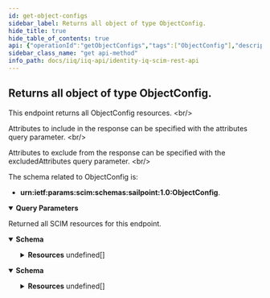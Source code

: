 ```yaml
---
id: get-object-configs
sidebar_label: Returns all object of type ObjectConfig.
hide_title: true
hide_table_of_contents: true
api: {"operationId":"getObjectConfigs","tags":["ObjectConfig"],"description":"This endpoint returns all ObjectConfig resources. <br/>\n\nAttributes to include in the response can be specified with the attributes query parameter. <br/> \n\nAttributes to exclude from the response can be specified with the excludedAttributes query parameter. <br/>\n\nThe schema related to ObjectConfig is: \n- **urn:ietf:params:scim:schemas:sailpoint:1.0:ObjectConfig**.\n","parameters":[{"in":"query","name":"filter","schema":{"type":"string","example":"name eq \"identity\""},"description":"Allows for query filters according to RFC-7644, Section 3.4.2.2 - not all operations are supported."},{"in":"query","name":"lookupByName","schema":{"type":"boolean","default":false,"example":true},"description":"(OPTIONAL) Set to true if the ObjectConfig name is passed instead of the ObjectConfig id."},{"in":"query","name":"sortBy","schema":{"type":"string","example":"name"},"description":"Allows sorting the results by a resource's attributes."},{"in":"query","name":"sortOrder","schema":{"type":"string","default":"ascending"},"example":"descending","description":"Determines what order to sort results in."},{"in":"query","name":"startIndex","schema":{"type":"integer","example":10,"default":1},"description":"Determines the starting index of the result set."},{"in":"query","name":"count","schema":{"type":"integer","example":10,"default":1000},"description":"Specifies the number of results per page."},{"in":"query","name":"attributes","schema":{"type":"string","example":"name"},"description":"A comma-separated list of attributes to return in the response. This query parameter supersedes excludedAttributes, so providing the same attribute(s) to both will result in the attribute(s) being returned."},{"in":"query","name":"excludedAttributes","schema":{"type":"string","example":"name, objectAttributes"},"description":"A comma-separated list of attributes to exclude from the response. **Some attributes cannot be excluded.**"}],"responses":{"200":{"description":"Returned all SCIM resources for this endpoint.","content":{"application/json":{"schema":{"properties":{"totalResults":{"description":"Number of resources returned for this endpoint","type":"integer","example":"1,"},"startIndex":{"description":"The starting index of the resource set list. Can be specified with startIndex query parameter.","type":"integer","example":1},"schemas":{"description":"SCIM Schema used for response.","type":"array","items":{"type":"string"},"example":["urn:ietf:params:scim:api:messages:2.0:ListResponse"]},"Resources":{"type":"array","items":{"properties":{"id":{"description":"Unique identifier of the ObjectConfig.","type":"string","example":"c0a8019c7fe11678817fe18984351477"},"name":{"description":"Name of the ObjectConfig.","type":"string","example":"Link"},"objectAttributes":{"description":"A list of attributes of the ObjectConfig.","type":"array","items":{"properties":{"name":{"description":"The object attribute name.","type":"string","example":"inactive"},"displayName":{"description":"The display name of the object attribute.","type":"string","example":"attr_demoInactive"},"type":{"description":"The type of the object attribute.","type":"string","example":"boolean"},"multi":{"description":"A Boolean value indicating this is a multi-valued attribute.","type":"boolean","example":false},"defaultValue":{"description":"The default value of the object attribute.","type":"string","example":"false"},"system":{"description":"A Boolean value indicating this is a system attribute that does not have a source and is not configurable.","type":"boolean","example":true},"standard":{"description":"A Boolean value indicating this is a standard attribute (i.e. manager, email, firstname, lastname).","type":"boolean","example":false},"extendedNumber":{"description":"Integer value of the extended attribute column number in the database schema.","type":"integer","example":1},"namedColumn":{"description":"A Boolean value indicating this attribute has a named column in the database schema.","type":"boolean","example":false},"ruleName":{"description":"Rule used to derive the value. Usually specified when there are no attributeSources defined.","type":"string","example":"lastLoginToDateRule"},"groupFactory":{"description":"A Boolean value indicating this attribute can be used in a group factory. Identity attributes only.","type":"boolean","example":true},"editMode":{"description":"Enumeration indicating whether this attribute allows modification.","type":"string","enum":["READONLY","PERMANENT","UNTILFEEDVALUECHANGES"],"example":"READONLY"},"attributeSources":{"description":"Sources of values for this atribute. Identity attributes only.","type":"array","items":{"properties":{"name":{"description":"The name of the attribute on the application.","type":"string","example":"app1_inactive"},"key":{"description":"Derived identifier for this source.","type":"string","example":"Active_Directory:app1_inactive"},"instance":{"description":"Optional instance name for template applications.","type":"string","example":"test-environment"},"ruleName":{"description":"Rule used to derive the value.","type":"string","example":"attributeSource-aws-S3-rule"}}}},"attributeTargets":{"description":"Targets of this attribute that should receive the value upon attribute synchronization. Identity attributes only.","type":"array","items":{"properties":{"name":{"description":"The name of the attribute on the application.","type":"string","example":"app2_active"},"key":{"description":"Derived identifier for this target.","type":"string","example":"Composite_ERP_Global_Platform:app2_inactive"},"instance":{"description":"Optional instance name for template applications.","type":"string","example":"continuous-integration-environment1"},"ruleName":{"description":"Rule used to derive the value.","type":"string","example":"attributeTarget-aws-S3-rule"},"provisionAllAccount":{"description":"Return whether to provision all accounts if an identity has multiple accounts on the target application. Identity attributes only.","type":"boolean","example":false}}}}}}},"meta":{"description":"Metadata for the ObjectConfig","type":"array","items":{"properties":{"created":{"description":"Datetime when the ObjectConfig was created","type":"string","example":"2022-03-31T14:52:40.245-05:00"},"location":{"description":"URL to the ObjectConfig","type":"string","example":"http://localhost:8080/identityiq/scim/v2/ObjectConfig/7f00000180281df7818028be62ef00e9"},"lastModified":{"description":"Datetime of ObjectConfig last modification","type":"string","example":"2022-03-31T14:52:40.265-05:00"},"version":{"description":"ObjectConfig version","type":"string","example":"\"W\"1649951092552\""},"resourceType":{"description":"Resource type of the metadata subject","type":"string","example":"ObjectConfig"}}}}}}}}}},"application/scim+json":{"schema":{"properties":{"totalResults":{"description":"Number of ObjectConfig resources returned.","type":"integer","example":"1500,"},"startIndex":{"description":"The starting index of the resource set list. Can be specified with startIndex query parameter.","type":"integer","example":1},"schemas":{"description":"SCIM Schema used for response.","type":"array","items":{"type":"string"},"example":["urn:ietf:params:scim:api:messages:2.0:ListResponse"]},"Resources":{"description":"The SCIM resources returned for this endpoint.","type":"array","items":{"properties":{"id":{"description":"Unique identifier of the ObjectConfig.","type":"string","example":"c0a8019c7fe11678817fe18984351477"},"name":{"description":"Name of the ObjectConfig.","type":"string","example":"Link"},"objectAttributes":{"description":"A list of attributes of the ObjectConfig.","type":"array","items":{"properties":{"name":{"description":"The object attribute name.","type":"string","example":"inactive"},"displayName":{"description":"The display name of the object attribute.","type":"string","example":"attr_demoInactive"},"type":{"description":"The type of the object attribute.","type":"string","example":"boolean"},"multi":{"description":"A Boolean value indicating this is a multi-valued attribute.","type":"boolean","example":false},"defaultValue":{"description":"The default value of the object attribute.","type":"string","example":"false"},"system":{"description":"A Boolean value indicating this is a system attribute that does not have a source and is not configurable.","type":"boolean","example":true},"standard":{"description":"A Boolean value indicating this is a standard attribute (i.e. manager, email, firstname, lastname).","type":"boolean","example":false},"extendedNumber":{"description":"Integer value of the extended attribute column number in the database schema.","type":"integer","example":1},"namedColumn":{"description":"A Boolean value indicating this attribute has a named column in the database schema.","type":"boolean","example":false},"ruleName":{"description":"Rule used to derive the value. Usually specified when there are no attributeSources defined.","type":"string","example":"lastLoginToDateRule"},"groupFactory":{"description":"A Boolean value indicating this attribute can be used in a group factory. Identity attributes only.","type":"boolean","example":true},"editMode":{"description":"Enumeration indicating whether this attribute allows modification.","type":"string","enum":["READONLY","PERMANENT","UNTILFEEDVALUECHANGES"],"example":"READONLY"},"attributeSources":{"description":"Sources of values for this atribute. Identity attributes only.","type":"array","items":{"properties":{"name":{"description":"The name of the attribute on the application.","type":"string","example":"app1_inactive"},"key":{"description":"Derived identifier for this source.","type":"string","example":"Active_Directory:app1_inactive"},"instance":{"description":"Optional instance name for template applications.","type":"string","example":"test-environment"},"ruleName":{"description":"Rule used to derive the value.","type":"string","example":"attributeSource-aws-S3-rule"}}}},"attributeTargets":{"description":"Targets of this attribute that should receive the value upon attribute synchronization. Identity attributes only.","type":"array","items":{"properties":{"name":{"description":"The name of the attribute on the application.","type":"string","example":"app2_active"},"key":{"description":"Derived identifier for this target.","type":"string","example":"Composite_ERP_Global_Platform:app2_inactive"},"instance":{"description":"Optional instance name for template applications.","type":"string","example":"continuous-integration-environment1"},"ruleName":{"description":"Rule used to derive the value.","type":"string","example":"attributeTarget-aws-S3-rule"},"provisionAllAccount":{"description":"Return whether to provision all accounts if an identity has multiple accounts on the target application. Identity attributes only.","type":"boolean","example":false}}}}}}},"meta":{"description":"Metadata for the ObjectConfig","type":"array","items":{"properties":{"created":{"description":"Datetime when the ObjectConfig was created","type":"string","example":"2022-03-31T14:52:40.245-05:00"},"location":{"description":"URL to the ObjectConfig","type":"string","example":"http://localhost:8080/identityiq/scim/v2/ObjectConfig/7f00000180281df7818028be62ef00e9"},"lastModified":{"description":"Datetime of ObjectConfig last modification","type":"string","example":"2022-03-31T14:52:40.265-05:00"},"version":{"description":"ObjectConfig version","type":"string","example":"\"W\"1649951092552\""},"resourceType":{"description":"Resource type of the metadata subject","type":"string","example":"ObjectConfig"}}}}}}}}}}}}},"method":"get","path":"/ObjectConfigs","servers":[{"url":"http://localhost:8080/identityiq/scim/v2","description":"IdentityIQ SCIM server basepath and path to API."}],"security":[{"basicAuth":[]}],"securitySchemes":{"basicAuth":{"type":"http","scheme":"basic"}},"info":{"description":"IdentityIQ REST Endpoint Interface Documentation for SCIM\n\n# Authentication\n\n<!-- ReDoc-Inject: <security-definitions> -->","version":"8.3","title":"IdentityIQ SCIM REST API"},"postman":{"name":"Returns all object of type ObjectConfig.","description":{"content":"This endpoint returns all ObjectConfig resources. <br/>\n\nAttributes to include in the response can be specified with the attributes query parameter. <br/> \n\nAttributes to exclude from the response can be specified with the excludedAttributes query parameter. <br/>\n\nThe schema related to ObjectConfig is: \n- **urn:ietf:params:scim:schemas:sailpoint:1.0:ObjectConfig**.\n","type":"text/plain"},"url":{"path":["ObjectConfigs"],"host":["{{baseUrl}}"],"query":[{"disabled":false,"description":{"content":"Allows for query filters according to RFC-7644, Section 3.4.2.2 - not all operations are supported.","type":"text/plain"},"key":"filter","value":""},{"disabled":false,"description":{"content":"(OPTIONAL) Set to true if the ObjectConfig name is passed instead of the ObjectConfig id.","type":"text/plain"},"key":"lookupByName","value":""},{"disabled":false,"description":{"content":"Allows sorting the results by a resource's attributes.","type":"text/plain"},"key":"sortBy","value":""},{"disabled":false,"description":{"content":"Determines what order to sort results in.","type":"text/plain"},"key":"sortOrder","value":""},{"disabled":false,"description":{"content":"Determines the starting index of the result set.","type":"text/plain"},"key":"startIndex","value":""},{"disabled":false,"description":{"content":"Specifies the number of results per page.","type":"text/plain"},"key":"count","value":""},{"disabled":false,"description":{"content":"A comma-separated list of attributes to return in the response. This query parameter supersedes excludedAttributes, so providing the same attribute(s) to both will result in the attribute(s) being returned.","type":"text/plain"},"key":"attributes","value":""},{"disabled":false,"description":{"content":"A comma-separated list of attributes to exclude from the response. **Some attributes cannot be excluded.**","type":"text/plain"},"key":"excludedAttributes","value":""}],"variable":[]},"header":[{"key":"Accept","value":"application/json"}],"method":"GET"}}
sidebar_class_name: "get api-method"
info_path: docs/iiq/iiq-api/identity-iq-scim-rest-api
---
```



## Returns all object of type ObjectConfig.



This endpoint returns all ObjectConfig resources. &lt;br/&gt;

Attributes to include in the response can be specified with the attributes query parameter. &lt;br/&gt; 

Attributes to exclude from the response can be specified with the excludedAttributes query parameter. &lt;br/&gt;

The schema related to ObjectConfig is: 
- **urn:ietf:params:scim:schemas:sailpoint:1.0:ObjectConfig**.


<details style={{"marginBottom":"1rem"}} data-collapsed={false} open={true}><summary style={{}}><strong>Query Parameters</strong></summary><div><ul><ParamsItem className={"paramsItem"} param={{"in":"query","name":"filter","schema":{"type":"string","example":"name eq \"identity\""},"description":"Allows for query filters according to RFC-7644, Section 3.4.2.2 - not all operations are supported."}}></ParamsItem><ParamsItem className={"paramsItem"} param={{"in":"query","name":"lookupByName","schema":{"type":"boolean","default":false,"example":true},"description":"(OPTIONAL) Set to true if the ObjectConfig name is passed instead of the ObjectConfig id."}}></ParamsItem><ParamsItem className={"paramsItem"} param={{"in":"query","name":"sortBy","schema":{"type":"string","example":"name"},"description":"Allows sorting the results by a resource's attributes."}}></ParamsItem><ParamsItem className={"paramsItem"} param={{"in":"query","name":"sortOrder","schema":{"type":"string","default":"ascending"},"example":"descending","description":"Determines what order to sort results in."}}></ParamsItem><ParamsItem className={"paramsItem"} param={{"in":"query","name":"startIndex","schema":{"type":"integer","example":10,"default":1},"description":"Determines the starting index of the result set."}}></ParamsItem><ParamsItem className={"paramsItem"} param={{"in":"query","name":"count","schema":{"type":"integer","example":10,"default":1000},"description":"Specifies the number of results per page."}}></ParamsItem><ParamsItem className={"paramsItem"} param={{"in":"query","name":"attributes","schema":{"type":"string","example":"name"},"description":"A comma-separated list of attributes to return in the response. This query parameter supersedes excludedAttributes, so providing the same attribute(s) to both will result in the attribute(s) being returned."}}></ParamsItem><ParamsItem className={"paramsItem"} param={{"in":"query","name":"excludedAttributes","schema":{"type":"string","example":"name, objectAttributes"},"description":"A comma-separated list of attributes to exclude from the response. **Some attributes cannot be excluded.**"}}></ParamsItem></ul></div></details><div><ApiTabs><TabItem label={"200"} value={"200"}><div>

Returned all SCIM resources for this endpoint.

</div><div><MimeTabs groupId={"mime-type"}><TabItem label={"application/json"} value={"application/json"}><SchemaTabs groupId={"schema-tabs"}><TabItem label={"Schema"} value={"Schema"}><details style={{}} data-collapsed={false} open={true}><summary style={{"textAlign":"left"}}><strong>Schema</strong></summary><div style={{"textAlign":"left","marginLeft":"1rem"}}></div><ul style={{"marginLeft":"1rem"}}><SchemaItem collapsible={false} name={"totalResults"} required={false} schemaDescription={"Number of resources returned for this endpoint"} schemaName={"integer"} qualifierMessage={undefined} defaultValue={undefined}></SchemaItem><SchemaItem collapsible={false} name={"startIndex"} required={false} schemaDescription={"The starting index of the resource set list. Can be specified with startIndex query parameter."} schemaName={"integer"} qualifierMessage={undefined} defaultValue={undefined}></SchemaItem><SchemaItem collapsible={false} name={"schemas"} required={false} schemaDescription={"SCIM Schema used for response."} schemaName={"string[]"} qualifierMessage={undefined} defaultValue={undefined}></SchemaItem><SchemaItem collapsible={true} className={"schemaItem"}><details style={{}}><summary style={{}}><strong>Resources</strong><span style={{"opacity":"0.6"}}> undefined[]</span></summary><div style={{"marginLeft":"1rem"}}><SchemaItem collapsible={false} name={"id"} required={false} schemaDescription={"Unique identifier of the ObjectConfig."} schemaName={"string"} qualifierMessage={undefined} defaultValue={undefined}></SchemaItem><SchemaItem collapsible={false} name={"name"} required={false} schemaDescription={"Name of the ObjectConfig."} schemaName={"string"} qualifierMessage={undefined} defaultValue={undefined}></SchemaItem><SchemaItem collapsible={true} className={"schemaItem"}><details style={{}}><summary style={{}}><strong>objectAttributes</strong><span style={{"opacity":"0.6"}}> undefined[]</span></summary><div style={{"marginLeft":"1rem"}}><div style={{"marginTop":".5rem","marginBottom":".5rem"}}>

A list of attributes of the ObjectConfig.

</div><SchemaItem collapsible={false} name={"name"} required={false} schemaDescription={"The object attribute name."} schemaName={"string"} qualifierMessage={undefined} defaultValue={undefined}></SchemaItem><SchemaItem collapsible={false} name={"displayName"} required={false} schemaDescription={"The display name of the object attribute."} schemaName={"string"} qualifierMessage={undefined} defaultValue={undefined}></SchemaItem><SchemaItem collapsible={false} name={"type"} required={false} schemaDescription={"The type of the object attribute."} schemaName={"string"} qualifierMessage={undefined} defaultValue={undefined}></SchemaItem><SchemaItem collapsible={false} name={"multi"} required={false} schemaDescription={"A Boolean value indicating this is a multi-valued attribute."} schemaName={"boolean"} qualifierMessage={undefined} defaultValue={undefined}></SchemaItem><SchemaItem collapsible={false} name={"defaultValue"} required={false} schemaDescription={"The default value of the object attribute."} schemaName={"string"} qualifierMessage={undefined} defaultValue={undefined}></SchemaItem><SchemaItem collapsible={false} name={"system"} required={false} schemaDescription={"A Boolean value indicating this is a system attribute that does not have a source and is not configurable."} schemaName={"boolean"} qualifierMessage={undefined} defaultValue={undefined}></SchemaItem><SchemaItem collapsible={false} name={"standard"} required={false} schemaDescription={"A Boolean value indicating this is a standard attribute (i.e. manager, email, firstname, lastname)."} schemaName={"boolean"} qualifierMessage={undefined} defaultValue={undefined}></SchemaItem><SchemaItem collapsible={false} name={"extendedNumber"} required={false} schemaDescription={"Integer value of the extended attribute column number in the database schema."} schemaName={"integer"} qualifierMessage={undefined} defaultValue={undefined}></SchemaItem><SchemaItem collapsible={false} name={"namedColumn"} required={false} schemaDescription={"A Boolean value indicating this attribute has a named column in the database schema."} schemaName={"boolean"} qualifierMessage={undefined} defaultValue={undefined}></SchemaItem><SchemaItem collapsible={false} name={"ruleName"} required={false} schemaDescription={"Rule used to derive the value. Usually specified when there are no attributeSources defined."} schemaName={"string"} qualifierMessage={undefined} defaultValue={undefined}></SchemaItem><SchemaItem collapsible={false} name={"groupFactory"} required={false} schemaDescription={"A Boolean value indicating this attribute can be used in a group factory. Identity attributes only."} schemaName={"boolean"} qualifierMessage={undefined} defaultValue={undefined}></SchemaItem><SchemaItem collapsible={false} name={"editMode"} required={false} schemaDescription={"Enumeration indicating whether this attribute allows modification."} schemaName={"string"} qualifierMessage={"**Possible values:** [`READONLY`, `PERMANENT`, `UNTILFEEDVALUECHANGES`]"} defaultValue={undefined}></SchemaItem><SchemaItem collapsible={true} className={"schemaItem"}><details style={{}}><summary style={{}}><strong>attributeSources</strong><span style={{"opacity":"0.6"}}> undefined[]</span></summary><div style={{"marginLeft":"1rem"}}><div style={{"marginTop":".5rem","marginBottom":".5rem"}}>

Sources of values for this atribute. Identity attributes only.

</div><SchemaItem collapsible={false} name={"name"} required={false} schemaDescription={"The name of the attribute on the application."} schemaName={"string"} qualifierMessage={undefined} defaultValue={undefined}></SchemaItem><SchemaItem collapsible={false} name={"key"} required={false} schemaDescription={"Derived identifier for this source."} schemaName={"string"} qualifierMessage={undefined} defaultValue={undefined}></SchemaItem><SchemaItem collapsible={false} name={"instance"} required={false} schemaDescription={"Optional instance name for template applications."} schemaName={"string"} qualifierMessage={undefined} defaultValue={undefined}></SchemaItem><SchemaItem collapsible={false} name={"ruleName"} required={false} schemaDescription={"Rule used to derive the value."} schemaName={"string"} qualifierMessage={undefined} defaultValue={undefined}></SchemaItem></div></details></SchemaItem><SchemaItem collapsible={true} className={"schemaItem"}><details style={{}}><summary style={{}}><strong>attributeTargets</strong><span style={{"opacity":"0.6"}}> undefined[]</span></summary><div style={{"marginLeft":"1rem"}}><div style={{"marginTop":".5rem","marginBottom":".5rem"}}>

Targets of this attribute that should receive the value upon attribute synchronization. Identity attributes only.

</div><SchemaItem collapsible={false} name={"name"} required={false} schemaDescription={"The name of the attribute on the application."} schemaName={"string"} qualifierMessage={undefined} defaultValue={undefined}></SchemaItem><SchemaItem collapsible={false} name={"key"} required={false} schemaDescription={"Derived identifier for this target."} schemaName={"string"} qualifierMessage={undefined} defaultValue={undefined}></SchemaItem><SchemaItem collapsible={false} name={"instance"} required={false} schemaDescription={"Optional instance name for template applications."} schemaName={"string"} qualifierMessage={undefined} defaultValue={undefined}></SchemaItem><SchemaItem collapsible={false} name={"ruleName"} required={false} schemaDescription={"Rule used to derive the value."} schemaName={"string"} qualifierMessage={undefined} defaultValue={undefined}></SchemaItem><SchemaItem collapsible={false} name={"provisionAllAccount"} required={false} schemaDescription={"Return whether to provision all accounts if an identity has multiple accounts on the target application. Identity attributes only."} schemaName={"boolean"} qualifierMessage={undefined} defaultValue={undefined}></SchemaItem></div></details></SchemaItem></div></details></SchemaItem><SchemaItem collapsible={true} className={"schemaItem"}><details style={{}}><summary style={{}}><strong>meta</strong><span style={{"opacity":"0.6"}}> undefined[]</span></summary><div style={{"marginLeft":"1rem"}}><div style={{"marginTop":".5rem","marginBottom":".5rem"}}>

Metadata for the ObjectConfig

</div><SchemaItem collapsible={false} name={"created"} required={false} schemaDescription={"Datetime when the ObjectConfig was created"} schemaName={"string"} qualifierMessage={undefined} defaultValue={undefined}></SchemaItem><SchemaItem collapsible={false} name={"location"} required={false} schemaDescription={"URL to the ObjectConfig"} schemaName={"string"} qualifierMessage={undefined} defaultValue={undefined}></SchemaItem><SchemaItem collapsible={false} name={"lastModified"} required={false} schemaDescription={"Datetime of ObjectConfig last modification"} schemaName={"string"} qualifierMessage={undefined} defaultValue={undefined}></SchemaItem><SchemaItem collapsible={false} name={"version"} required={false} schemaDescription={"ObjectConfig version"} schemaName={"string"} qualifierMessage={undefined} defaultValue={undefined}></SchemaItem><SchemaItem collapsible={false} name={"resourceType"} required={false} schemaDescription={"Resource type of the metadata subject"} schemaName={"string"} qualifierMessage={undefined} defaultValue={undefined}></SchemaItem></div></details></SchemaItem></div></details></SchemaItem></ul></details></TabItem></SchemaTabs></TabItem><TabItem label={"application/scim+json"} value={"application/scim+json"}><SchemaTabs groupId={"schema-tabs"}><TabItem label={"Schema"} value={"Schema"}><details style={{}} data-collapsed={false} open={true}><summary style={{"textAlign":"left"}}><strong>Schema</strong></summary><div style={{"textAlign":"left","marginLeft":"1rem"}}></div><ul style={{"marginLeft":"1rem"}}><SchemaItem collapsible={false} name={"totalResults"} required={false} schemaDescription={"Number of ObjectConfig resources returned."} schemaName={"integer"} qualifierMessage={undefined} defaultValue={undefined}></SchemaItem><SchemaItem collapsible={false} name={"startIndex"} required={false} schemaDescription={"The starting index of the resource set list. Can be specified with startIndex query parameter."} schemaName={"integer"} qualifierMessage={undefined} defaultValue={undefined}></SchemaItem><SchemaItem collapsible={false} name={"schemas"} required={false} schemaDescription={"SCIM Schema used for response."} schemaName={"string[]"} qualifierMessage={undefined} defaultValue={undefined}></SchemaItem><SchemaItem collapsible={true} className={"schemaItem"}><details style={{}}><summary style={{}}><strong>Resources</strong><span style={{"opacity":"0.6"}}> undefined[]</span></summary><div style={{"marginLeft":"1rem"}}><div style={{"marginTop":".5rem","marginBottom":".5rem"}}>

The SCIM resources returned for this endpoint.

</div><SchemaItem collapsible={false} name={"id"} required={false} schemaDescription={"Unique identifier of the ObjectConfig."} schemaName={"string"} qualifierMessage={undefined} defaultValue={undefined}></SchemaItem><SchemaItem collapsible={false} name={"name"} required={false} schemaDescription={"Name of the ObjectConfig."} schemaName={"string"} qualifierMessage={undefined} defaultValue={undefined}></SchemaItem><SchemaItem collapsible={true} className={"schemaItem"}><details style={{}}><summary style={{}}><strong>objectAttributes</strong><span style={{"opacity":"0.6"}}> undefined[]</span></summary><div style={{"marginLeft":"1rem"}}><div style={{"marginTop":".5rem","marginBottom":".5rem"}}>

A list of attributes of the ObjectConfig.

</div><SchemaItem collapsible={false} name={"name"} required={false} schemaDescription={"The object attribute name."} schemaName={"string"} qualifierMessage={undefined} defaultValue={undefined}></SchemaItem><SchemaItem collapsible={false} name={"displayName"} required={false} schemaDescription={"The display name of the object attribute."} schemaName={"string"} qualifierMessage={undefined} defaultValue={undefined}></SchemaItem><SchemaItem collapsible={false} name={"type"} required={false} schemaDescription={"The type of the object attribute."} schemaName={"string"} qualifierMessage={undefined} defaultValue={undefined}></SchemaItem><SchemaItem collapsible={false} name={"multi"} required={false} schemaDescription={"A Boolean value indicating this is a multi-valued attribute."} schemaName={"boolean"} qualifierMessage={undefined} defaultValue={undefined}></SchemaItem><SchemaItem collapsible={false} name={"defaultValue"} required={false} schemaDescription={"The default value of the object attribute."} schemaName={"string"} qualifierMessage={undefined} defaultValue={undefined}></SchemaItem><SchemaItem collapsible={false} name={"system"} required={false} schemaDescription={"A Boolean value indicating this is a system attribute that does not have a source and is not configurable."} schemaName={"boolean"} qualifierMessage={undefined} defaultValue={undefined}></SchemaItem><SchemaItem collapsible={false} name={"standard"} required={false} schemaDescription={"A Boolean value indicating this is a standard attribute (i.e. manager, email, firstname, lastname)."} schemaName={"boolean"} qualifierMessage={undefined} defaultValue={undefined}></SchemaItem><SchemaItem collapsible={false} name={"extendedNumber"} required={false} schemaDescription={"Integer value of the extended attribute column number in the database schema."} schemaName={"integer"} qualifierMessage={undefined} defaultValue={undefined}></SchemaItem><SchemaItem collapsible={false} name={"namedColumn"} required={false} schemaDescription={"A Boolean value indicating this attribute has a named column in the database schema."} schemaName={"boolean"} qualifierMessage={undefined} defaultValue={undefined}></SchemaItem><SchemaItem collapsible={false} name={"ruleName"} required={false} schemaDescription={"Rule used to derive the value. Usually specified when there are no attributeSources defined."} schemaName={"string"} qualifierMessage={undefined} defaultValue={undefined}></SchemaItem><SchemaItem collapsible={false} name={"groupFactory"} required={false} schemaDescription={"A Boolean value indicating this attribute can be used in a group factory. Identity attributes only."} schemaName={"boolean"} qualifierMessage={undefined} defaultValue={undefined}></SchemaItem><SchemaItem collapsible={false} name={"editMode"} required={false} schemaDescription={"Enumeration indicating whether this attribute allows modification."} schemaName={"string"} qualifierMessage={"**Possible values:** [`READONLY`, `PERMANENT`, `UNTILFEEDVALUECHANGES`]"} defaultValue={undefined}></SchemaItem><SchemaItem collapsible={true} className={"schemaItem"}><details style={{}}><summary style={{}}><strong>attributeSources</strong><span style={{"opacity":"0.6"}}> undefined[]</span></summary><div style={{"marginLeft":"1rem"}}><div style={{"marginTop":".5rem","marginBottom":".5rem"}}>

Sources of values for this atribute. Identity attributes only.

</div><SchemaItem collapsible={false} name={"name"} required={false} schemaDescription={"The name of the attribute on the application."} schemaName={"string"} qualifierMessage={undefined} defaultValue={undefined}></SchemaItem><SchemaItem collapsible={false} name={"key"} required={false} schemaDescription={"Derived identifier for this source."} schemaName={"string"} qualifierMessage={undefined} defaultValue={undefined}></SchemaItem><SchemaItem collapsible={false} name={"instance"} required={false} schemaDescription={"Optional instance name for template applications."} schemaName={"string"} qualifierMessage={undefined} defaultValue={undefined}></SchemaItem><SchemaItem collapsible={false} name={"ruleName"} required={false} schemaDescription={"Rule used to derive the value."} schemaName={"string"} qualifierMessage={undefined} defaultValue={undefined}></SchemaItem></div></details></SchemaItem><SchemaItem collapsible={true} className={"schemaItem"}><details style={{}}><summary style={{}}><strong>attributeTargets</strong><span style={{"opacity":"0.6"}}> undefined[]</span></summary><div style={{"marginLeft":"1rem"}}><div style={{"marginTop":".5rem","marginBottom":".5rem"}}>

Targets of this attribute that should receive the value upon attribute synchronization. Identity attributes only.

</div><SchemaItem collapsible={false} name={"name"} required={false} schemaDescription={"The name of the attribute on the application."} schemaName={"string"} qualifierMessage={undefined} defaultValue={undefined}></SchemaItem><SchemaItem collapsible={false} name={"key"} required={false} schemaDescription={"Derived identifier for this target."} schemaName={"string"} qualifierMessage={undefined} defaultValue={undefined}></SchemaItem><SchemaItem collapsible={false} name={"instance"} required={false} schemaDescription={"Optional instance name for template applications."} schemaName={"string"} qualifierMessage={undefined} defaultValue={undefined}></SchemaItem><SchemaItem collapsible={false} name={"ruleName"} required={false} schemaDescription={"Rule used to derive the value."} schemaName={"string"} qualifierMessage={undefined} defaultValue={undefined}></SchemaItem><SchemaItem collapsible={false} name={"provisionAllAccount"} required={false} schemaDescription={"Return whether to provision all accounts if an identity has multiple accounts on the target application. Identity attributes only."} schemaName={"boolean"} qualifierMessage={undefined} defaultValue={undefined}></SchemaItem></div></details></SchemaItem></div></details></SchemaItem><SchemaItem collapsible={true} className={"schemaItem"}><details style={{}}><summary style={{}}><strong>meta</strong><span style={{"opacity":"0.6"}}> undefined[]</span></summary><div style={{"marginLeft":"1rem"}}><div style={{"marginTop":".5rem","marginBottom":".5rem"}}>

Metadata for the ObjectConfig

</div><SchemaItem collapsible={false} name={"created"} required={false} schemaDescription={"Datetime when the ObjectConfig was created"} schemaName={"string"} qualifierMessage={undefined} defaultValue={undefined}></SchemaItem><SchemaItem collapsible={false} name={"location"} required={false} schemaDescription={"URL to the ObjectConfig"} schemaName={"string"} qualifierMessage={undefined} defaultValue={undefined}></SchemaItem><SchemaItem collapsible={false} name={"lastModified"} required={false} schemaDescription={"Datetime of ObjectConfig last modification"} schemaName={"string"} qualifierMessage={undefined} defaultValue={undefined}></SchemaItem><SchemaItem collapsible={false} name={"version"} required={false} schemaDescription={"ObjectConfig version"} schemaName={"string"} qualifierMessage={undefined} defaultValue={undefined}></SchemaItem><SchemaItem collapsible={false} name={"resourceType"} required={false} schemaDescription={"Resource type of the metadata subject"} schemaName={"string"} qualifierMessage={undefined} defaultValue={undefined}></SchemaItem></div></details></SchemaItem></div></details></SchemaItem></ul></details></TabItem></SchemaTabs></TabItem></MimeTabs></div></TabItem></ApiTabs></div>
      